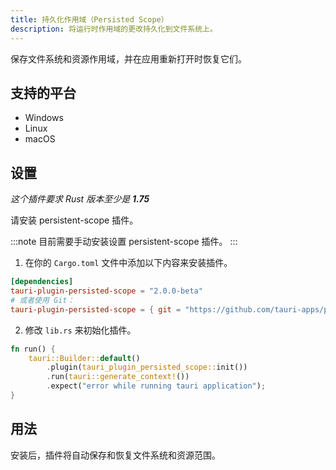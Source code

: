 ```yaml
---
title: 持久化作用域（Persisted Scope）
description: 将运行时作用域的更改持久化到文件系统上。
---
```



<PluginLinks plugin="persisted-scope" showJsLinks={false} />

保存文件系统和资源作用域，并在应用重新打开时恢复它们。

## 支持的平台

- Windows
- Linux
- macOS

## 设置

_这个插件要求 Rust 版本至少是 **1.75**_

请安装 persistent-scope 插件。

:::note
目前需要手动安装设置 persistent-scope 插件。
:::

1. 在你的 `Cargo.toml` 文件中添加以下内容来安装插件。

```toml title="src-tauri/Cargo.toml"
[dependencies]
tauri-plugin-persisted-scope = "2.0.0-beta"
# 或者使用 Git：
tauri-plugin-persisted-scope = { git = "https://github.com/tauri-apps/plugins-workspace", branch = "v2" }
```

2. 修改 `lib.rs` 来初始化插件。

```rust title="src-tauri/src/lib.rs" {3}
fn run() {
    tauri::Builder::default()
        .plugin(tauri_plugin_persisted_scope::init())
        .run(tauri::generate_context!())
        .expect("error while running tauri application");
}
```

## 用法

安装后，插件将自动保存和恢复文件系统和资源范围。
